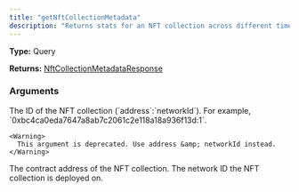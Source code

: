```yaml
---
title: "getNftCollectionMetadata"
description: "Returns stats for an NFT collection across different time frames."
---
```


**Type:** Query

**Returns:** [NftCollectionMetadataResponse](/api-reference/types/nftcollectionmetadataresponse)

### Arguments

<ResponseField name="collectionId" type="String">
  The ID of the NFT collection (`address`:`networkId`). For example, `0xbc4ca0eda7647a8ab7c2061c2e118a18a936f13d:1`.
    
    <Warning>
      This argument is deprecated. Use address &amp; networkId instead.
    </Warning>
</ResponseField>

<ResponseField name="address" type="String">
  The contract address of the NFT collection.
</ResponseField>

<ResponseField name="networkId" type="Int">
  The network ID the NFT collection is deployed on.
</ResponseField>

